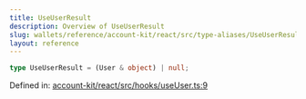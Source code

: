 ```yaml
---
title: UseUserResult
description: Overview of UseUserResult
slug: wallets/reference/account-kit/react/src/type-aliases/UseUserResult
layout: reference
---
```


```ts
type UseUserResult = (User & object) | null;
```

Defined in: [account-kit/react/src/hooks/useUser.ts:9](https://github.com/alchemyplatform/aa-sdk/blob/49e74eee8606f480b200b4612d00d950da8a8742/account-kit/react/src/hooks/useUser.ts#L9)
